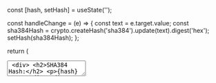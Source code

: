 
  const [hash, setHash] = useState('');

  const handleChange = (e) => {
    const text = e.target.value;
    const sha384Hash = crypto.createHash('sha384').update(text).digest('hex');
    setHash(sha384Hash);
  };

  return (
    <div>
      <Textarea onChange={handleChange} />
      <div>
        <h2>SHA384 Hash:</h2>
        <p>{hash}</p>
      </div>
      <div>
      <h2>Documentation:</h2>
      <CustomLink href="/docs/hash/sha384" label="SHA2384Hash" text="sha384 Hash">
        SHA384 Hash
      </CustomLink>
      </div>
    </div>
  );
}